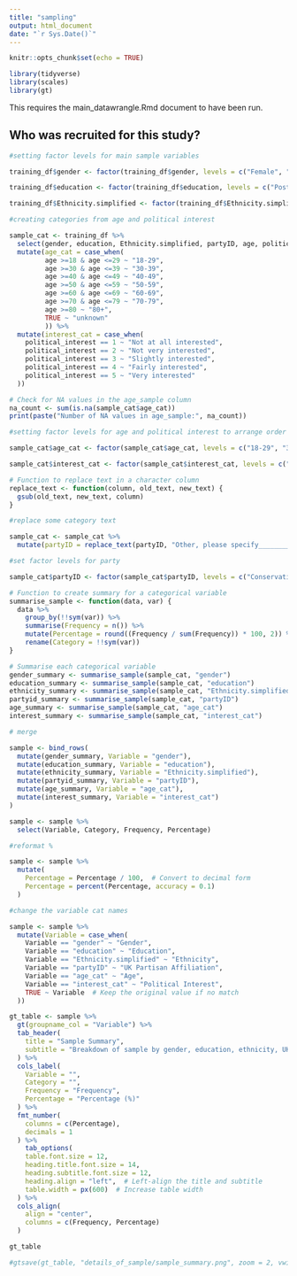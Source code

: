 ```yaml
---
title: "sampling"
output: html_document
date: "`r Sys.Date()`"
---
```


```r
knitr::opts_chunk$set(echo = TRUE)
```

```r

library(tidyverse)
library(scales)
library(gt)

```

This requires the main_datawrangle.Rmd document to have been run.

## Who was recruited for this study?

```r

#setting factor levels for main sample variables

training_df$gender <- factor(training_df$gender, levels = c("Female", "Male", "Non-binary / third gender", "Prefer not to say"))

training_df$education <- factor(training_df$education, levels = c("Postgraduate (e.g. M.Sc, Ph.D)", "Undergraduate University (e.g. BA, B.Sc, B.Ed)", "A-level, or equivalent", "GCSE level, or equivalent", "No formal qualifications", "Other, please specify"))

training_df$Ethnicity.simplified <- factor(training_df$Ethnicity.simplified, levels = c("White", "Asian", "Black", "Mixed", "Other"))

#creating categories from age and political interest

sample_cat <- training_df %>%
  select(gender, education, Ethnicity.simplified, partyID, age, political_interest) %>%
  mutate(age_cat = case_when(
         age >=18 & age <=29 ~ "18-29",
         age >=30 & age <=39 ~ "30-39",
         age >=40 & age <=49 ~ "40-49",
         age >=50 & age <=59 ~ "50-59",
         age >=60 & age <=69 ~ "60-69",
         age >=70 & age <=79 ~ "70-79",
         age >=80 ~ "80+",
         TRUE ~ "unknown"
         )) %>%
  mutate(interest_cat = case_when(
    political_interest == 1 ~ "Not at all interested",
    political_interest == 2 ~ "Not very interested",
    political_interest == 3 ~ "Slightly interested",
    political_interest == 4 ~ "Fairly interested",
    political_interest == 5 ~ "Very interested"
  ))

# Check for NA values in the age_sample column
na_count <- sum(is.na(sample_cat$age_cat))
print(paste("Number of NA values in age_sample:", na_count))

#setting factor levels for age and political interest to arrange order

sample_cat$age_cat <- factor(sample_cat$age_cat, levels = c("18-29", "30-39", "40-49", "50-59", "60-69", "70-79", "80+"))

sample_cat$interest_cat <- factor(sample_cat$interest_cat, levels = c("Not at all interested", "Not very interested", "Slightly interested", "Fairly interested", "Very interested"))

# Function to replace text in a character column
replace_text <- function(column, old_text, new_text) {
  gsub(old_text, new_text, column)
}

#replace some category text

sample_cat <- sample_cat %>%
  mutate(partyID = replace_text(partyID, "Other, please specify___________", "Other"))

#set factor levels for party

sample_cat$partyID <- factor(sample_cat$partyID, levels = c("Conservative", "Labour", "Liberal Democrat", "Green Party", "Reform UK", "Scottish National Party (SNP)", "Alliance Party", "Democratic Unionist Party", "Sinn Féin", "Plaid Cymru", "United Kingdom Independence Party (UKIP)", "Other", "I do not identify with any political party"))

```

```r

# Function to create summary for a categorical variable
summarise_sample <- function(data, var) {
  data %>%
    group_by(!!sym(var)) %>%
    summarise(Frequency = n()) %>%
    mutate(Percentage = round((Frequency / sum(Frequency)) * 100, 2)) %>%
    rename(Category = !!sym(var))
}

# Summarise each categorical variable
gender_summary <- summarise_sample(sample_cat, "gender")
education_summary <- summarise_sample(sample_cat, "education")
ethnicity_summary <- summarise_sample(sample_cat, "Ethnicity.simplified")
partyid_summary <- summarise_sample(sample_cat, "partyID")
age_summary <- summarise_sample(sample_cat, "age_cat")
interest_summary <- summarise_sample(sample_cat, "interest_cat")

# merge

sample <- bind_rows(
  mutate(gender_summary, Variable = "gender"),
  mutate(education_summary, Variable = "education"),
  mutate(ethnicity_summary, Variable = "Ethnicity.simplified"),
  mutate(partyid_summary, Variable = "partyID"),
  mutate(age_summary, Variable = "age_cat"),
  mutate(interest_summary, Variable = "interest_cat")
)

sample <- sample %>%
  select(Variable, Category, Frequency, Percentage)

#reformat %

sample <- sample %>%
  mutate(
    Percentage = Percentage / 100,  # Convert to decimal form
    Percentage = percent(Percentage, accuracy = 0.1)
  )

```

```r

#change the variable cat names

sample <- sample %>%
  mutate(Variable = case_when(
    Variable == "gender" ~ "Gender",
    Variable == "education" ~ "Education",
    Variable == "Ethnicity.simplified" ~ "Ethnicity",
    Variable == "partyID" ~ "UK Partisan Affiliation",
    Variable == "age_cat" ~ "Age",
    Variable == "interest_cat" ~ "Political Interest",
    TRUE ~ Variable  # Keep the original value if no match
  ))

gt_table <- sample %>%
  gt(groupname_col = "Variable") %>%
  tab_header(
    title = "Sample Summary",
    subtitle = "Breakdown of sample by gender, education, ethnicity, UK partisan affiliation, age, \nand political interest"
  ) %>%
  cols_label(
    Variable = "",
    Category = "",
    Frequency = "Frequency",
    Percentage = "Percentage (%)"
  ) %>%
  fmt_number(
    columns = c(Percentage),
    decimals = 1
  ) %>%
    tab_options(
    table.font.size = 12,
    heading.title.font.size = 14,
    heading.subtitle.font.size = 12,
    heading.align = "left",  # Left-align the title and subtitle
    table.width = px(600)  # Increase table width
  ) %>%
  cols_align(
    align = "center",
    columns = c(Frequency, Percentage)
  )

gt_table

#gtsave(gt_table, "details_of_sample/sample_summary.png", zoom = 2, vwidth = 700)

```


